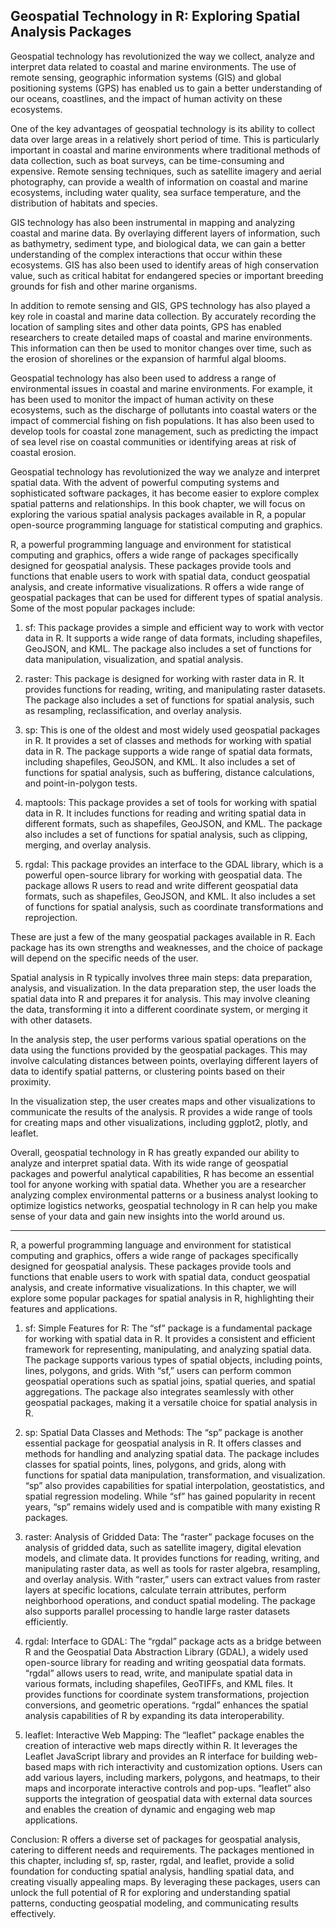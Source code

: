 ## Geospatial Technology in R: Exploring Spatial Analysis Packages

Geospatial technology has revolutionized the way we collect, analyze and interpret data related to coastal and marine environments. The use of remote sensing, geographic information systems (GIS) and global positioning systems (GPS) has enabled us to gain a better understanding of our oceans, coastlines, and the impact of human activity on these ecosystems.

One of the key advantages of geospatial technology is its ability to collect data over large areas in a relatively short period of time. This is particularly important in coastal and marine environments where traditional methods of data collection, such as boat surveys, can be time-consuming and expensive. Remote sensing techniques, such as satellite imagery and aerial photography, can provide a wealth of information on coastal and marine ecosystems, including water quality, sea surface temperature, and the distribution of habitats and species.

GIS technology has also been instrumental in mapping and analyzing coastal and marine data. By overlaying different layers of information, such as bathymetry, sediment type, and biological data, we can gain a better understanding of the complex interactions that occur within these ecosystems. GIS has also been used to identify areas of high conservation value, such as critical habitat for endangered species or important breeding grounds for fish and other marine organisms.

In addition to remote sensing and GIS, GPS technology has also played a key role in coastal and marine data collection. By accurately recording the location of sampling sites and other data points, GPS has enabled researchers to create detailed maps of coastal and marine environments. This information can then be used to monitor changes over time, such as the erosion of shorelines or the expansion of harmful algal blooms.

Geospatial technology has also been used to address a range of environmental issues in coastal and marine environments. For example, it has been used to monitor the impact of human activity on these ecosystems, such as the discharge of pollutants into coastal waters or the impact of commercial fishing on fish populations. It has also been used to develop tools for coastal zone management, such as predicting the impact of sea level rise on coastal communities or identifying areas at risk of coastal erosion.

Geospatial technology has revolutionized the way we analyze and interpret spatial data. With the advent of powerful computing systems and sophisticated software packages, it has become easier to explore complex spatial patterns and relationships. In this book chapter, we will focus on exploring the various spatial analysis packages available in R, a popular open-source programming language for statistical computing and graphics.

R, a powerful programming language and environment for statistical computing and graphics, offers a wide range of packages specifically designed for geospatial analysis. These packages provide tools and functions that enable users to work with spatial data, conduct geospatial analysis, and create informative visualizations. R offers a wide range of geospatial packages that can be used for different types of spatial analysis. Some of the most popular packages include:

1. sf: This package provides a simple and efficient way to work with vector data in R. It supports a wide range of data formats, including shapefiles, GeoJSON, and KML. The package also includes a set of functions for data manipulation, visualization, and spatial analysis.

2. raster: This package is designed for working with raster data in R. It provides functions for reading, writing, and manipulating raster datasets. The package also includes a set of functions for spatial analysis, such as resampling, reclassification, and overlay analysis.

3. sp: This is one of the oldest and most widely used geospatial packages in R. It provides a set of classes and methods for working with spatial data in R. The package supports a wide range of spatial data formats, including shapefiles, GeoJSON, and KML. It also includes a set of functions for spatial analysis, such as buffering, distance calculations, and point-in-polygon tests.

4. maptools: This package provides a set of tools for working with spatial data in R. It includes functions for reading and writing spatial data in different formats, such as shapefiles, GeoJSON, and KML. The package also includes a set of functions for spatial analysis, such as clipping, merging, and overlay analysis.

5. rgdal: This package provides an interface to the GDAL library, which is a powerful open-source library for working with geospatial data. The package allows R users to read and write different geospatial data formats, such as shapefiles, GeoJSON, and KML. It also includes a set of functions for spatial analysis, such as coordinate transformations and reprojection.

These are just a few of the many geospatial packages available in R. Each package has its own strengths and weaknesses, and the choice of package will depend on the specific needs of the user.

Spatial analysis in R typically involves three main steps: data preparation, analysis, and visualization. In the data preparation step, the user loads the spatial data into R and prepares it for analysis. This may involve cleaning the data, transforming it into a different coordinate system, or merging it with other datasets.

In the analysis step, the user performs various spatial operations on the data using the functions provided by the geospatial packages. This may involve calculating distances between points, overlaying different layers of data to identify spatial patterns, or clustering points based on their proximity.

In the visualization step, the user creates maps and other visualizations to communicate the results of the analysis. R provides a wide range of tools for creating maps and other visualizations, including ggplot2, plotly, and leaflet.

Overall, geospatial technology in R has greatly expanded our ability to analyze and interpret spatial data. With its wide range of geospatial packages and powerful analytical capabilities, R has become an essential tool for anyone working with spatial data. Whether you are a researcher analyzing complex environmental patterns or a business analyst looking to optimize logistics networks, geospatial technology in R can help you make sense of your data and gain new insights into the world around us.


*****************


R, a powerful programming language and environment for statistical computing and graphics, offers a wide range of packages specifically designed for geospatial analysis. These packages provide tools and functions that enable users to work with spatial data, conduct geospatial analysis, and create informative visualizations. In this chapter, we will explore some popular packages for spatial analysis in R, highlighting their features and applications.

1. sf: Simple Features for R:
The "sf" package is a fundamental package for working with spatial data in R. It provides a consistent and efficient framework for representing, manipulating, and analyzing spatial data. The package supports various types of spatial objects, including points, lines, polygons, and grids. With "sf," users can perform common geospatial operations such as spatial joins, spatial queries, and spatial aggregations. The package also integrates seamlessly with other geospatial packages, making it a versatile choice for spatial analysis in R.

2. sp: Spatial Data Classes and Methods:
The "sp" package is another essential package for geospatial analysis in R. It offers classes and methods for handling and analyzing spatial data. The package includes classes for spatial points, lines, polygons, and grids, along with functions for spatial data manipulation, transformation, and visualization. "sp" also provides capabilities for spatial interpolation, geostatistics, and spatial regression modeling. While "sf" has gained popularity in recent years, "sp" remains widely used and is compatible with many existing R packages.

3. raster: Analysis of Gridded Data:
The "raster" package focuses on the analysis of gridded data, such as satellite imagery, digital elevation models, and climate data. It provides functions for reading, writing, and manipulating raster data, as well as tools for raster algebra, resampling, and overlay analysis. With "raster," users can extract values from raster layers at specific locations, calculate terrain attributes, perform neighborhood operations, and conduct spatial modeling. The package also supports parallel processing to handle large raster datasets efficiently.

4. rgdal: Interface to GDAL:
The "rgdal" package acts as a bridge between R and the Geospatial Data Abstraction Library (GDAL), a widely used open-source library for reading and writing geospatial data formats. "rgdal" allows users to read, write, and manipulate spatial data in various formats, including shapefiles, GeoTIFFs, and KML files. It provides functions for coordinate system transformations, projection conversions, and geometric operations. "rgdal" enhances the spatial analysis capabilities of R by expanding its data interoperability.

5. leaflet: Interactive Web Mapping:
The "leaflet" package enables the creation of interactive web maps directly within R. It leverages the Leaflet JavaScript library and provides an R interface for building web-based maps with rich interactivity and customization options. Users can add various layers, including markers, polygons, and heatmaps, to their maps and incorporate interactive controls and pop-ups. "leaflet" also supports the integration of geospatial data with external data sources and enables the creation of dynamic and engaging web map applications.

Conclusion:
R offers a diverse set of packages for geospatial analysis, catering to different needs and requirements. The packages mentioned in this chapter, including sf, sp, raster, rgdal, and leaflet, provide a solid foundation for conducting spatial analysis, handling spatial data, and creating visually appealing maps. By leveraging these packages, users can unlock the full potential of R for exploring and understanding spatial patterns, conducting geospatial modeling, and communicating results effectively.

